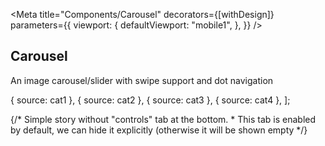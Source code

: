 

<Meta
	title="Components/Carousel"
	decorators={[withDesign]}
	parameters={{
      viewport: {
        defaultViewport: "mobile1",
      },
  }}
/>

## Carousel

An image carousel/slider with swipe support and dot navigation

<!-- We hve to write "export const" only because MDX won't let us simply declare it (https://github.com/mdx-js/mdx/issues/390#issuecomment-461158808) -->

  { source: cat1 },
  { source: cat2 },
  { source: cat3 },
  { source: cat4 },
];

<Preview>
  {/* Simple story without "controls" tab at the bottom.
   * This tab is enabled by default, we can hide it explicitly (otherwise it will be shown empty */}
  <Story
  	name="Default"
  	parameters={{
			design: config({
				type: "figma",
				url: "https://www.figma.com/file/C3jfDdLSEM2scXfGZwk1ON/Workshop-starter-template?node-id=373%3A143",
			}),
  	}}
  >
    <Carousel images={images} style={{ maxHeight: "300px" }} />
  </Story>
</Preview>
